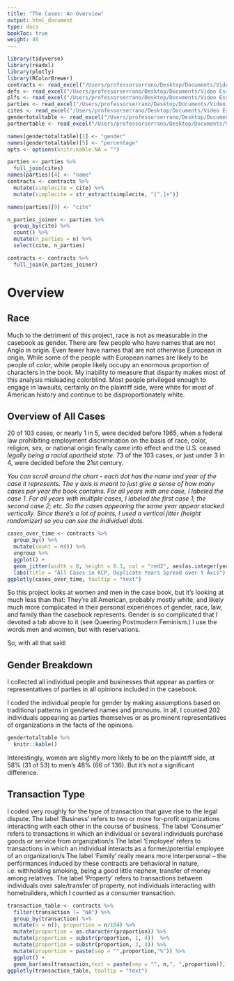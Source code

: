 ```yaml
---
title: "The Cases: An Overview"
output: html_document
type: docs
bookToc: true
weight: 40
---
```

 

```r
library(tidyverse)
library(readxl)
library(plotly)
library(RColorBrewer) 
contracts <- read_excel("/Users/professorserrano/Desktop/Documents/Video Essays/Law/contracts_gender_r_2.xlsx")
defs <- read_excel("/Users/professorserrano/Desktop/Documents/Video Essays/Law/defs_r.xlsx")
plfs <- read_excel("/Users/professorserrano/Desktop/Documents/Video Essays/Law/plfs_r.xlsx")
parties <- read_excel("/Users/professorserrano/Desktop/Documents/Video Essays/Law/parties_r.xlsx")
cites <- read_excel("/Users/professorserrano/Desktop/Documents/Video Essays/Law/cites_for_contracts.xlsx")
gendertotaltable <- read_excel("/Users/professorserrano/Desktop/Documents/Video Essays/Law/gendertotaltable.xlsx")
partnertable <- read_excel("/Users/professorserrano/Desktop/Documents/Video Essays/Law/partner_table.xlsx")

names(gendertotaltable)[1] <- "gender"
names(gendertotaltable)[5] <- "percentage"
opts <- options(knitr.kable.NA = "")

parties <- parties %>%
  full_join(cites)
names(parties)[4] <- "name"
contracts <- contracts %>%
  mutate(simplecite = cite) %>%
  mutate(simplecite = str_extract(simplecite, "[^,]+"))

names(parties)[9] <- "cite"

n_parties_joiner <- parties %>%
  group_by(cite) %>%
  count() %>%
  mutate(n_parties = n) %>%
  select(cite, n_parties)

contracts <- contracts %>%
  full_join(n_parties_joiner)

```

# Overview  

## Race

Much to the detriment of this project, race is not as measurable in the casebook as gender. There are few people who have names that are not Anglo in origin. Even fewer have names that are not otherwise European in origin. While some of the people with European names are likely to be people of color, white people likely occupy an enormous proportion of characters in the book. My inability to measure that disparity makes most of this analysis  misleading colorblind. Most people privileged enough to engage in lawsuits, certainly on the plaintiff side, were white for most of American history and continue to be disproportionately white.

## Overview of All Cases

20 of 103 cases, or nearly 1 in 5,  were decided before 1965, when a federal law prohibiting employment discrimination on the basis of race, color, religion, sex, or national origin finally came into effect and the U.S. ceased *legally being a racial apartheid state.* 73 of the 103 cases, or just under 3 in 4, were decided before the 21st century. 

*You can scroll around the chart - each dot has the name and year of the case it represents.
The y axis is meant to just give a sense of how many cases per year the book contains. For all years with one case, I labeled the case 1. For all years with multiple cases, I labeled the first case 1; the second case 2; etc. So the cases appearing the same year appear stacked vertically. Since there's a lot of points, I used a vertical jitter (height randomizer) so you can see the individual dots.*

```r

cases_over_time <- contracts %>%
  group_by() %>%
  mutate(count = n()) %>%
  ungroup %>%
  ggplot() +
  geom_jitter(width = 0, height = 0.3, col = "red2", aes(as.integer(year),forplot,alpha=0.05,text = paste(sep = "",simplecite,", ",year))) +
  labs(title = "All Cases in KCP, Duplicate Years Spread over Y Axis")
ggplotly(cases_over_time, tooltip = "text")


```


So this project looks at women and men in the case book, but it's looking at much less than that: They're all American, probably mostly white, and likely much more complicated in their personal experiences of gender, race, law, and family than the casebook represents. Gender is so complicated that I devoted a tab above to it (see Queering Postmodern Feminism.) I use the words men and women, but with reservations. 

So, with all that said:

## Gender Breakdown

I collected all individual people and businesses that appear as parties or representatives of parties in all opinions included in the casebook. 

I coded the individual people for gender by making assumptions based on traditional patterns in gendered names and pronouns. In all, I counted 202 individuals appearing as parties themselves or as prominent representatives of organizations in the facts of the opinions. 

```r

gendertotaltable %>%
  knitr::kable()

```
Interestingly, women are slightly more likely to be on the plaintiff side, at 58% (31 of 53) to men's 48% (66 of 136). But it's not a significant difference. 

## Transaction Type 

I coded very roughly for the type of transaction that gave rise to the legal dispute. 
The label ‘Business’ refers to two or more for-profit organizations interacting with each other in the course of business.
The label ‘Consumer’ refers to transactions in which an individual or several individuals purchase goods or service from organization/s
The label ‘Employee’ refers to transactions in which an individual interacts as a former/potential employee of an organization/s
The label ‘Family’ really means more interpersonal – the performances induced by these contracts are behavioral in nature, i.e. withholding smoking, being a good little nephew, transfer of money among relatives. 
The label ‘Property’ refers to transactions between individuals over sale/transfer of property, not individuals interacting with homebuilders, which I counted as a consumer transaction. 


```r
transaction_table <- contracts %>%
  filter(transaction != "NA") %>%
  group_by(transaction) %>%
  mutate(n = n(), proportion = n/104) %>%
  mutate(proportion = as.character(proportion)) %>%
  mutate(proportion = substr(proportion, 1, 4))  %>%
  mutate(proportion = substr(proportion, 3, 4)) %>%
  mutate(proportion = paste(sep = "",proportion,"%")) %>%
  ggplot() +
  geom_bar(aes(transaction,text = paste(sep = "", n,", ",proportion)),fill = "blue4")
ggplotly(transaction_table, tooltip = "text")

```

